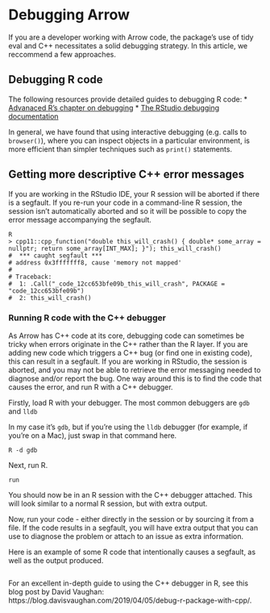 # Debugging Arrow

If you are a developer working with Arrow code, the package's use of tidy eval 
and C++ necessitates a solid debugging strategy.  In this article, we reccommend
a few approaches.

## Debugging R code

The following resources provide detailed guides to debugging R code:
* [Advanaced R's chapter on debugging](https://adv-r.hadley.nz/debugging.html)
* [The RStudio debugging documentation](https://support.rstudio.com/hc/en-us/articles/205612627-Debugging-with-RStudio)

In general, we have found that using interactive debugging (e.g. calls to 
`browser()`), where you can inspect objects in a particular environment, is 
more efficient than simpler techniques such as `print()` statements.

## Getting more descriptive C++ error messages 

If you are working in the RStudio IDE, your R session will be aborted if there is
a segfault.  If you re-run your code in a command-line R session, the session 
isn't automatically aborted and so it will be possible to copy the error 
message accompanying the segfault.

```shell
R
> cpp11::cpp_function("double this_will_crash() { double* some_array = nullptr; return some_array[INT_MAX]; }"); this_will_crash()
#  *** caught segfault ***
# address 0x3fffffff8, cause 'memory not mapped'
# 
# Traceback:
#  1: .Call("_code_12cc653bfe09b_this_will_crash", PACKAGE = "code_12cc653bfe09b")
#  2: this_will_crash()
```

### Running R code with the C++ debugger

As Arrow has C++ code at its core, debugging code can sometimes be tricky when 
errors originate in the C++ rather than the R layer.  If you are adding new code
which triggers a C++ bug (or find one in existing code), this can result in a 
segfault.  If you are working in RStudio, the session is aborted, and you may 
not be able to retrieve the error messaging needed to diagnose and/or report 
the bug.  One way around this is to find the code that causes the error, and 
run R with a C++ debugger.

Firstly, load R with your debugger.  The most common debuggers are `gdb` and `lldb`

In my case it's `gdb`, but if you're using the `lldb` debugger (for example, 
if you're on a Mac), just swap in 
that command here.

```shell
R -d gdb
```

Next, run R.

```shell
run
```

You should now be in an R session with the C++ debugger attached.  This will 
look similar to a normal R session, but with extra output.

Now, run your code - either directly in the session or by sourcing it from a 
file.  If the code results in a segfault, you will have extra output that you 
can use to diagnose the problem or attach to an issue as extra information.

Here is an example of some R code that intentionally causes a segfault, as well 
as the output produced.

```

```


For an excellent in-depth guide to using the C++ debugger in R, see this blog 
post by David Vaughan: https://blog.davisvaughan.com/2019/04/05/debug-r-package-with-cpp/.

